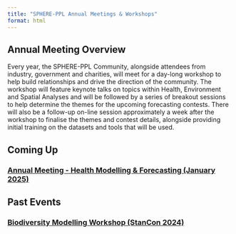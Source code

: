 ```yaml
---
title: "SPHERE-PPL Annual Meetings & Workshops"
format: html
---
```


## Annual Meeting Overview
Every year, the SPHERE-PPL Community, alongside attendees from industry, government and charities, will meet for a day-long workshop to help build relationships and drive the direction of the community. The workshop will feature keynote talks on topics within Health, Environment and Spatial Analyses and will be followed by a series of breakout sessions to help determine the themes for the upcoming forecasting contests. There will also be a follow-up on-line session approximately a week after the workshop to finalise the themes and contest details, alongside providing initial training on the datasets and tools that will be used.

## Coming Up
### [Annual Meeting - Health Modelling & Forecasting (January 2025)](Jan25.qmd)

## Past Events
### [Biodiversity Modelling Workshop (StanCon 2024)](https://github.com/willpearse/stancon-2024-pglmm)